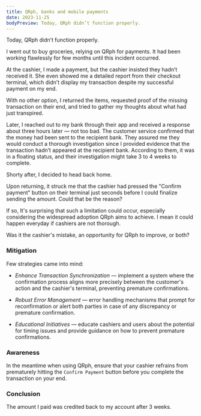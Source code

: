 ```yaml
---
title: QRph, banks and mobile payments
date: 2023-11-25
bodyPreview: Today, QRph didn’t function properly.
---
```


Today, QRph didn’t function properly.

I went out to buy groceries, relying on QRph for payments. It had been working flawlessly for few months until this incident occurred.

At the cashier, I made a payment, but the cashier insisted they hadn’t received it. She even showed me a detailed report from their checkout terminal, which didn’t display my transaction despite my successful payment on my end.

With no other option, I returned the items, requested proof of the missing transaction on their end, and tried to gather my thoughts about what had just transpired.

Later, I reached out to my bank through their app and received a response about three hours later — not too bad. The customer service confirmed that the money had been sent to the recipient bank. They assured me they would conduct a thorough investigation since I provided evidence that the transaction hadn’t appeared at the recipient bank. According to them, it was in a floating status, and their investigation might take 3 to 4 weeks to complete.

Shorty after, I decided to head back home.

Upon returning, it struck me that the cashier had pressed the "Confirm payment" button on their terminal just seconds before I could finalize sending the amount. Could that be the reason?

If so, It's surprising that such a limitation could occur, especially considering the widespread adoption QRph aims to achieve. I mean it could happen everyday if cashiers are not thorough.

Was it the cashier's mistake, an opportunity for QRph to improve, or both?

### Mitigation

Few strategies came into mind:

- *Enhance Transaction Synchronization —* implement a system where the confirmation process aligns more precisely between the customer's action and the cashier's terminal, preventing premature confirmations.

- *Robust Error Management —* error handling mechanisms that prompt for reconfirmation or alert both parties in case of any discrepancy or premature confirmation.

- *Educational Initiatives —* educate cashiers and users about the potential for timing issues and provide guidance on how to prevent premature confirmations.

### Awareness

In the meantime when using QRph, ensure that your cashier refrains from prematurely hitting the `Confirm Payment` button before you complete the transaction on your end.

### Conclusion

The amount I paid was credited back to my account after 3 weeks.